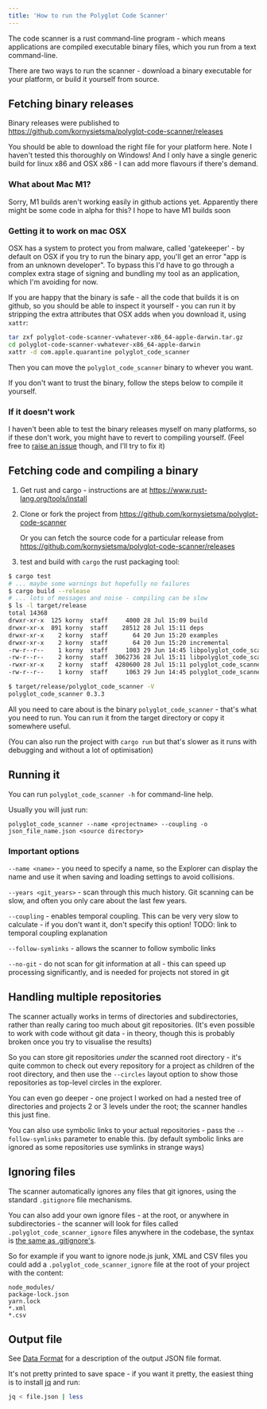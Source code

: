 ```yaml
---
title: 'How to run the Polyglot Code Scanner'
---
```


The code scanner is a rust command-line program - which means applications are compiled executable binary files, which you run from a text command-line.

There are two ways to run the scanner - download a binary executable for your platform, or build it yourself from source.

## Fetching binary releases

Binary releases were published to <https://github.com/kornysietsma/polyglot-code-scanner/releases>

You should be able to download the right file for your platform here.  Note I haven't tested this thoroughly on Windows!  And I only have a single generic build for linux x86 and OSX x86 - I can add more flavours if there's demand.

### What about Mac M1?

Sorry, M1 builds aren't working easily in github actions yet.  Apparently there might be some code in alpha for this? I hope to have M1 builds soon

### Getting it to work on mac OSX

OSX has a system to protect you from malware, called 'gatekeeper' - by default on OSX if you try to run the binary app, you'll get an error "app is from an unknown developer".  To bypass this I'd have to go through a complex extra stage of signing and bundling my tool as an application, which I'm avoiding for now.

If you are happy that the binary is safe - all the code that builds it is on github, so you should be able to inspect it yourself - you can run it by stripping the extra attributes that OSX adds when you download it, using `xattr`:

```sh
tar zxf polyglot-code-scanner-vwhatever-x86_64-apple-darwin.tar.gz
cd polyglot-code-scanner-vwhatever-x86_64-apple-darwin
xattr -d com.apple.quarantine polyglot_code_scanner
```

Then you can move the `polyglot_code_scanner` binary to whever you want.

If you don't want to trust the binary, follow the steps below to compile it yourself.

### If it doesn't work

I haven't been able to test the binary releases myself on many platforms, so if these don't work, you might have to revert to compiling yourself.  (Feel free to [raise an issue](https://github.com/kornysietsma/polyglot-code-scanner/issues) though, and I'll try to fix it)

## Fetching code and compiling a binary

1. Get rust and cargo - instructions are at <https://www.rust-lang.org/tools/install>
2. Clone or fork the project from <https://github.com/kornysietsma/polyglot-code-scanner>
  
    Or you can fetch the source code for a particular release from <https://github.com/kornysietsma/polyglot-code-scanner/releases>
3. test and build with `cargo` the rust packaging tool:

```sh
$ cargo test
# ... maybe some warnings but hopefully no failures
$ cargo build --release
# ... lots of messages and noise - compiling can be slow
$ ls -l target/release
total 14368
drwxr-xr-x  125 korny  staff     4000 28 Jul 15:09 build
drwxr-xr-x  891 korny  staff    28512 28 Jul 15:11 deps
drwxr-xr-x    2 korny  staff       64 20 Jun 15:20 examples
drwxr-xr-x    2 korny  staff       64 20 Jun 15:20 incremental
-rw-r--r--    1 korny  staff     1003 29 Jun 14:45 libpolyglot_code_scanner.d
-rw-r--r--    2 korny  staff  3062736 28 Jul 15:11 libpolyglot_code_scanner.rlib
-rwxr-xr-x    2 korny  staff  4280600 28 Jul 15:11 polyglot_code_scanner
-rw-r--r--    1 korny  staff     1063 29 Jun 14:45 polyglot_code_scanner.d

$ target/release/polyglot_code_scanner -V
polyglot_code_scanner 0.3.3
```

All you need to care about is the binary `polyglot_code_scanner` - that's what you need to run.  You can run it from the target directory or copy it somewhere useful.

(You can also run the project with `cargo run` but that's slower as it runs with debugging and without a lot of optimisation)

## Running it

You can run `polyglot_code_scanner -h` for command-line help.

Usually you will just run:

`polyglot_code_scanner --name <projectname> --coupling -o json_file_name.json <source directory>`

### Important options

`--name <name>` - you need to specify a name, so the Explorer can display the name and use it when saving and loading settings to avoid collisions.

`--years <git_years>` - scan through this much history.  Git scanning can be slow, and often you only care about the last few years.

`--coupling` - enables temporal coupling.  This can be very very slow to calculate - if you don't want it, don't specify this option!  TODO: link to temporal coupling explanation

`--follow-symlinks` - allows the scanner to follow symbolic links

`--no-git` - do not scan for git information at all - this can speed up processing significantly, and is needed for projects not stored in git

## Handling multiple repositories

The scanner actually works in terms of directories and subdirectories, rather than really caring too much about git repositories.  (It's even possible to work with code without git data - in theory, though this is probably broken once you try to visualise the results)

So you can store git repositories _under_ the scanned root directory - it's quite common to check out every repository for a project as children of the root directory, and then use the `--circles` layout option to show those repositories as top-level circles in the explorer.

You can even go deeper - one project I worked on had a nested tree of directories and projects 2 or 3 levels under the root; the scanner handles this just fine.

You can also use symbolic links to your actual repositories - pass the `--follow-symlinks` parameter to enable this.  (by default symbolic links are ignored as some repositories use symlinks in strange ways)

## Ignoring files

The scanner automatically ignores any files that git ignores, using the standard `.gitignore` file mechanisms.

You can also add your own ignore files - at the root, or anywhere in subdirectories - the scanner will look for files called `.polyglot_code_scanner_ignore` files anywhere in the codebase, the syntax is [the same as .gitignore's](https://git-scm.com/docs/gitignore).

So for example if you want to ignore node.js junk, XML and CSV files you could add a `.polyglot_code_scanner_ignore` file at the root of your project with the content:

~~~
node_modules/
package-lock.json
yarn.lock
*.xml
*.csv
~~~

## Output file

See [Data Format](/tools/explorer/data-format) for a description of the output JSON file format.

It's not pretty printed to save space - if you want it pretty, the easiest thing is to install [jq](https://stedolan.github.io/jq/download/) and run:

```sh
jq < file.json | less
```
